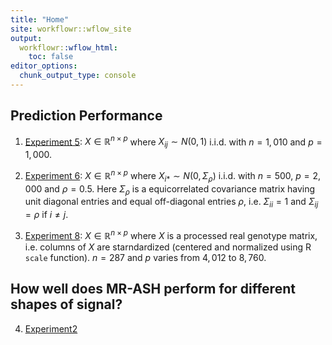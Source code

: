 ```yaml
---
title: "Home"
site: workflowr::wflow_site
output:
  workflowr::wflow_html:
    toc: false
editor_options:
  chunk_output_type: console
---
```


## Prediction Performance

1. [Experiment 5](Experiment_5_IndepLowdim.html): $X \in \mathbb{R}^{n\times p}$ where $X_{ij} \sim N(0,1)$ i.i.d. with $n = 1,010$ and $p = 1,000$.

2. [Experiment 6](Experiment_6_EquiCorrGauss.html): $X \in \mathbb{R}^{n\times p}$ where $X_{i*} \sim N(0,\Sigma_\rho)$ i.i.d. with $n = 500$, $p = 2,000$ and $\rho = 0.5$. Here $\Sigma_\rho$ is a equicorrelated covariance matrix having unit diagonal entries and equal off-diagonal entries $\rho$, i.e. $\Sigma_{ii} = 1$ and $\Sigma_{ij} = \rho$ if $i\neq j$.

3. [Experiment 8](Experiment_8_RealGenotype2.html): $X \in \mathbb{R}^{n\times p}$ where $X$ is a processed real genotype matrix, i.e. columns of $X$ are starndardized (centered and normalized using R `scale` function). $n=287$ and $p$ varies from $4,012$ to $8,760$.

## How well does MR-ASH perform for different shapes of signal?

4. [Experiment2](Experiment_2_Nonconvex.html)